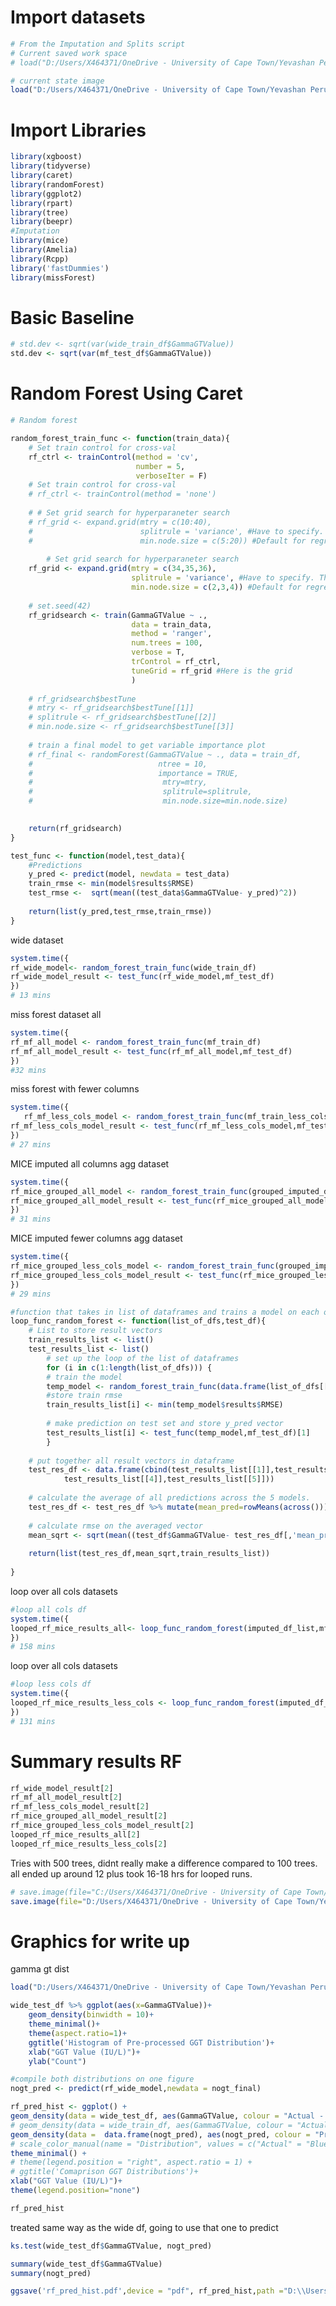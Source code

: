 # Import datasets 
```r
# From the Imputation and Splits script
# Current saved work space
# load("D:/Users/X464371/OneDrive - University of Cape Town/Yevashan Perumal MSc - OneDrive/Data/post_imputation_output_data.Rdata")

# current state image
load("D:/Users/X464371/OneDrive - University of Cape Town/Yevashan Perumal MSc - OneDrive/Data/modelling_image_v3_rf.Rdata")
```

# Import Libraries
```r
library(xgboost)
library(tidyverse)
library(caret)
library(randomForest)
library(ggplot2)
library(rpart)
library(tree)
library(beepr)
#Imputation
library(mice)
library(Amelia)
library(Rcpp)
library('fastDummies')
library(missForest)
```

# Basic Baseline
```r
# std.dev <- sqrt(var(wide_train_df$GammaGTValue))
std.dev <- sqrt(var(mf_test_df$GammaGTValue))
```

# Random Forest Using Caret
```r
# Random forest

random_forest_train_func <- function(train_data){
    # Set train control for cross-val
    rf_ctrl <- trainControl(method = 'cv',
                            number = 5,
                            verboseIter = F)
    # Set train control for cross-val
    # rf_ctrl <- trainControl(method = 'none')
    
    # # Set grid search for hyperparaneter search
    # rf_grid <- expand.grid(mtry = c(10:40),
    #                        splitrule = 'variance', #Have to specify. This is RSS for reg.
    #                        min.node.size = c(5:20)) #Default for regression is 5. Controls tree size.
    
        # Set grid search for hyperparaneter search
    rf_grid <- expand.grid(mtry = c(34,35,36),
                           splitrule = 'variance', #Have to specify. This is RSS for reg.
                           min.node.size = c(2,3,4)) #Default for regression is 5. Controls tree size.
    
    # set.seed(42)
    rf_gridsearch <- train(GammaGTValue ~ ., 
                           data = train_data,
                           method = 'ranger',
                           num.trees = 100,
                           verbose = T,
                           trControl = rf_ctrl,
                           tuneGrid = rf_grid #Here is the grid
                           ) 
    
    # rf_gridsearch$bestTune
    # mtry <- rf_gridsearch$bestTune[[1]]
    # splitrule <- rf_gridsearch$bestTune[[2]]
    # min.node.size <- rf_gridsearch$bestTune[[3]]
    
    # train a final model to get variable importance plot
    # rf_final <- randomForest(GammaGTValue ~ ., data = train_df,
    #                            ntree = 10,
    #                            importance = TRUE,
    #                             mtry=mtry,
    #                             splitrule=splitrule,
    #                             min.node.size=min.node.size)

    
    return(rf_gridsearch)
}
```


```r
test_func <- function(model,test_data){
    #Predictions
    y_pred <- predict(model, newdata = test_data)
    train_rmse <- min(model$results$RMSE)
    test_rmse <-  sqrt(mean((test_data$GammaGTValue- y_pred)^2))
    
    return(list(y_pred,test_rmse,train_rmse))
}
```

wide dataset
```r
system.time({
rf_wide_model<- random_forest_train_func(wide_train_df)
rf_wide_model_result <- test_func(rf_wide_model,mf_test_df)  
})
# 13 mins
```

miss forest dataset all
```r
system.time({
rf_mf_all_model <- random_forest_train_func(mf_train_df)
rf_mf_all_model_result <- test_func(rf_mf_all_model,mf_test_df)   
})
#32 mins
```

miss forest with fewer columns
```r
system.time({
   rf_mf_less_cols_model <- random_forest_train_func(mf_train_less_cols_df )
rf_mf_less_cols_model_result <- test_func(rf_mf_less_cols_model,mf_test_df) 
})
# 27 mins
```

MICE imputed all columns agg dataset
```r
system.time({
rf_mice_grouped_all_model <- random_forest_train_func(grouped_imputed_df)
rf_mice_grouped_all_model_result <- test_func(rf_mice_grouped_all_model,mf_test_df)
})
# 31 mins
```

MICE imputed fewer columns agg dataset
```r
system.time({
rf_mice_grouped_less_cols_model <- random_forest_train_func(grouped_imputed_less_cols_df)
rf_mice_grouped_less_cols_model_result <- test_func(rf_mice_grouped_less_cols_model,mf_test_df)
})
# 29 mins


```

```r
#function that takes in list of dataframes and trains a model on each one.stores the y_test vector
loop_func_random_forest <- function(list_of_dfs,test_df){
    # List to store result vectors
    train_results_list <- list()
    test_results_list <- list()
        # set up the loop of the list of dataframes
        for (i in c(1:length(list_of_dfs))) {
        # train the model
        temp_model <- random_forest_train_func(data.frame(list_of_dfs[[i]]))
        #store train rmse
        train_results_list[i] <- min(temp_model$results$RMSE)
        
        # make prediction on test set and store y_pred vector
        test_results_list[i] <- test_func(temp_model,mf_test_df)[1]
        }
    
    # put together all result vectors in dataframe
    test_res_df <- data.frame(cbind(test_results_list[[1]],test_results_list[[2]],test_results_list[[3]],
            test_results_list[[4]],test_results_list[[5]]))
    
    # calculate the average of all predictions across the 5 models.
    test_res_df <- test_res_df %>% mutate(mean_pred=rowMeans(across()))
    
    # calculate rmse on the averaged vector
    mean_sqrt <- sqrt(mean((test_df$GammaGTValue- test_res_df[,'mean_pred'])^2))
    
    return(list(test_res_df,mean_sqrt,train_results_list))
    
}
```

loop over all cols datasets
```r
#loop all cols df
system.time({
looped_rf_mice_results_all<- loop_func_random_forest(imputed_df_list,mf_test_df)
})
# 158 mins
```

loop over all cols datasets
```r
#loop less cols df
system.time({
looped_rf_mice_results_less_cols <- loop_func_random_forest(imputed_df_less_cols_list,mf_test_df)
})
# 131 mins
```


# Summary results RF
```r
rf_wide_model_result[2]
rf_mf_all_model_result[2]
rf_mf_less_cols_model_result[2]
rf_mice_grouped_all_model_result[2]
rf_mice_grouped_less_cols_model_result[2]
looped_rf_mice_results_all[2]
looped_rf_mice_results_less_cols[2]
```
Tries with 500 trees, didnt really make a difference compared to 100 trees. all ended up around 12
plus took 16-18 hrs for looped runs. 

```r
# save.image(file="C:/Users/X464371/OneDrive - University of Cape Town/Yevashan Perumal MSc - OneDrive/Data/modelling_image.Rdata")
save.image(file="D:/Users/X464371/OneDrive - University of Cape Town/Yevashan Perumal MSc - OneDrive/Data/modelling_image_v3_rf.Rdata")
```

# Graphics for write up
gamma gt dist
```r

load("D:/Users/X464371/OneDrive - University of Cape Town/Yevashan Perumal MSc - OneDrive/Data/nogt_final.Rdata")
```


```r
wide_test_df %>% ggplot(aes(x=GammaGTValue))+
    geom_density(binwidth = 10)+
    theme_minimal()+
    theme(aspect.ratio=1)+
    ggtitle('Histogram of Pre-processed GGT Distribution')+
    xlab("GGT Value (IU/L)")+
    ylab("Count")
```

```r
#compile both distributions on one figure
nogt_pred <- predict(rf_wide_model,newdata = nogt_final)

rf_pred_hist <- ggplot() +
geom_density(data = wide_test_df, aes(GammaGTValue, colour = "Actual - Test")) + 
# geom_density(data = wide_train_df, aes(GammaGTValue, colour = "Actual1"))+
geom_density(data =  data.frame(nogt_pred), aes(nogt_pred, colour = "Pred")) +
# scale_color_manual(name = "Distribution", values = c("Actual" = "Blue", "Pred" = "Red")) +
theme_minimal() + 
# theme(legend.position = "right", aspect.ratio = 1) +
# ggtitle('Comaprison GGT Distributions')+
xlab("GGT Value (IU/L)")+
theme(legend.position="none")

rf_pred_hist
```
treated same way as the wide df, going to use that one to predict

```r
ks.test(wide_test_df$GammaGTValue, nogt_pred)
```


```r
summary(wide_test_df$GammaGTValue)
summary(nogt_pred)
```



```r
ggsave('rf_pred_hist.pdf',device = "pdf", rf_pred_hist,path ="D:\\Users\\X464371\\OneDrive - University of Cape Town\\Yevashan Perumal MSc - OneDrive\\Write-up\\Figures",width = 5, height = 5)
```

